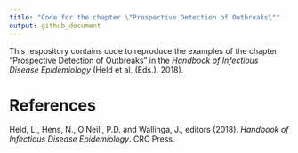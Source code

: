 ```yaml
---
title: "Code for the chapter \"Prospective Detection of Outbreaks\""
output: github_document
---
```


This respository contains code to reproduce the examples of the chapter 
"Prospective Detection of Outbreaks" in the 
_Handbook of Infectious Disease Epidemiology_ (Held et al. (Eds.), 2018).

# References

Held, L., Hens, N., O’Neill, P.D. and Wallinga, J., editors (2018).
_Handbook of Infectious Disease Epidemiology_. CRC Press.
